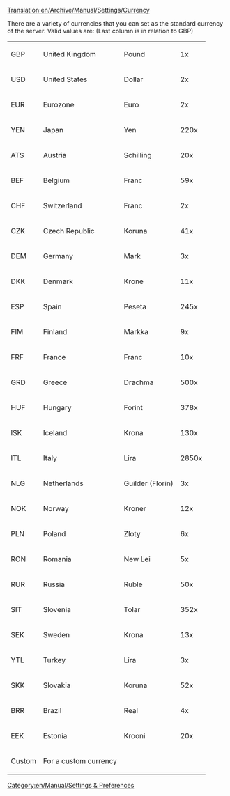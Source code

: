 [[Translation:en/Archive/Manual/Settings/Currency]]


There are a variety of currencies that you can set as the standard currency of the server. Valid values are:
(Last column is in relation to GBP)

{|
| GBP || United Kingdom || Pound || 1x
|-
| USD || United States || Dollar || 2x
|-
| EUR || Eurozone || Euro || 2x
|-
| YEN || Japan || Yen || 220x
|-
| ATS || Austria || Schilling || 20x
|-
| BEF || Belgium || Franc || 59x
|-
| CHF || Switzerland || Franc || 2x
|-
| CZK || Czech Republic || Koruna || 41x
|-
| DEM || Germany || Mark || 3x
|-
| DKK || Denmark || Krone || 11x
|-
| ESP || Spain || Peseta || 245x
|-
| FIM || Finland || Markka || 9x
|-
| FRF || France || Franc || 10x
|-
| GRD || Greece || Drachma || 500x
|-
| HUF || Hungary || Forint || 378x
|-
| ISK || Iceland || Krona || 130x
|-
| ITL || Italy || Lira || 2850x
|-
| NLG || Netherlands || Guilder (Florin) || 3x
|-
| NOK || Norway || Kroner || 12x
|-
| PLN || Poland || Zloty || 6x
|-
| RON || Romania || New Lei || 5x
|-
| RUR || Russia || Ruble || 50x
|-
| SIT || Slovenia || Tolar || 352x
|-
| SEK || Sweden || Krona || 13x
|-
| YTL || Turkey || Lira || 3x
|-
| SKK || Slovakia || Koruna || 52x
|-
| BRR || Brazil || Real || 4x
|-
| EEK || Estonia || Krooni || 20x
|-
| Custom || For a custom currency || ||
|}


[[Category:en/Manual/Settings & Preferences]]